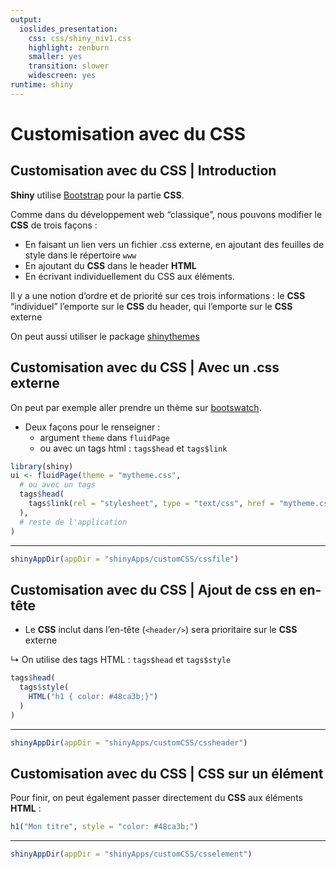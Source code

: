```yaml
---
output:
  ioslides_presentation:
    css: css/shiny_niv1.css
    highlight: zenburn
    smaller: yes
    transition: slower
    widescreen: yes
runtime: shiny
---
```


# Customisation avec du CSS

## Customisation avec du CSS | Introduction

__Shiny__ utilise [Bootstrap](http://getbootstrap.com/) pour la partie __CSS__.

Comme dans du développement web "classique", nous pouvons modifier le __CSS__ de trois façons :

- En faisant un lien vers un fichier .css externe, en ajoutant des feuilles de style dans le répertoire ``www``
- En ajoutant du __CSS__ dans le header __HTML__
- En écrivant individuellement du CSS aux éléments.

Il y a une notion d'ordre et de priorité sur ces trois informations : le __CSS__ "individuel" l'emporte sur le __CSS__ du header, qui l'emporte sur le __CSS__ externe

On peut aussi utiliser le package [shinythemes](http://rstudio.github.io/shinythemes)

## Customisation avec du CSS  | Avec un .css externe

On peut par exemple aller prendre un thème sur [bootswatch](http://bootswatch.com/).

- Deux façons pour le renseigner : 
    + argument ``theme`` dans ``fluidPage``
    + ou avec un tags html : ``tags$head`` et ``tags$link``

```r
library(shiny)
ui <- fluidPage(theme = "mytheme.css",
  # ou avec un tags
  tags$head(
    tags$link(rel = "stylesheet", type = "text/css", href = "mytheme.css")
  ),
  # reste de l'application
)
```

----

```r
shinyAppDir(appDir = "shinyApps/customCSS/cssfile")
```


## Customisation avec du CSS  | Ajout de css en en-tête

- Le __CSS__ inclut dans l'en-tête (`<header/>`) sera prioritaire sur le __CSS__ externe

&#x21B3; On utilise des tags HTML : `tags$head` et `tags$style`

```r
tags$head(
  tags$style(
    HTML("h1 { color: #48ca3b;}")
  )
)
```

----

```r
shinyAppDir(appDir = "shinyApps/customCSS/cssheader")
```


## Customisation avec du CSS  | CSS sur un élément

Pour finir, on peut également passer directement du __CSS__ aux éléments __HTML__ :

```r
h1("Mon titre", style = "color: #48ca3b;")
```

----

```r
shinyAppDir(appDir = "shinyApps/customCSS/csselement")
```

